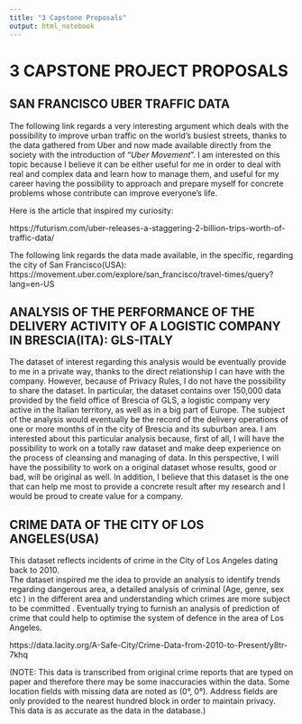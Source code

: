 ```yaml
---
title: "3 Capstone Proposals"
output: html_notebook
---
```



# 3 CAPSTONE PROJECT PROPOSALS


## SAN FRANCISCO UBER TRAFFIC DATA

The following link regards a very interesting argument which deals with the possibility to improve urban traffic on the world’s busiest streets, thanks to the data gathered from Uber and now made available directly from the society with the introduction of "*Uber Movement*".
I am interested on this topic because I believe it can be either useful for me in order to deal with real and complex data and learn how to manage them, and useful for my career having the possibility to approach and prepare myself for concrete problems whose contribute can improve everyone's life.  

Here is the article that inspired my curiosity:

https://futurism.com/uber-releases-a-staggering-2-billion-trips-worth-of-traffic-data/

The following link regards the data made available, in the specific, regarding the city of San Francisco(USA):
 https://movement.uber.com/explore/san_francisco/travel-times/query?lang=en-US 


## ANALYSIS OF THE PERFORMANCE OF THE DELIVERY ACTIVITY OF A LOGISTIC COMPANY IN BRESCIA(ITA): GLS-ITALY 

The dataset of interest regarding this analysis would be eventually provide to me in a private way, thanks to the direct relationship I can have with the company.
However, because of Privacy Rules, I do not have the possibility to share the dataset.
In particular, the dataset contains over 150,000 data provided by the field office of Brescia of GLS, a logistic company very active in the Italian territory, as well as in a big part of Europe. The subject of the analysis would eventually be the record of the delivery operations of one or more months of in the city of Brescia and its suburban area.
I am interested about this particular analysis because, first of all, I will have the possibility to work on a totally raw dataset and make deep experience on the process of cleansing and managing of data. In this perspective, I will have the possibility to work on a original dataset whose results, good or bad, will be original as well. In addition, I believe that this dataset is the one that can help me most to provide a concrete result after my research and I would be proud to create value for a company.


## CRIME DATA OF THE CITY OF LOS ANGELES(USA)

This dataset reflects incidents of crime in the City of Los Angeles dating back to 2010.  
The dataset inspired me the idea to provide an analysis to identify trends regarding dangerous area, a detailed analysis of criminal (Age, genre, sex etc ) in the different area and understanding which crimes are more subject to be committed . Eventually trying to furnish an analysis of prediction of crime that could help to optimise the system of defence in the area of Los Angeles.

 https://data.lacity.org/A-Safe-City/Crime-Data-from-2010-to-Present/y8tr-7khq

(NOTE: This data is transcribed from original crime reports that are typed on paper and therefore there may be some inaccuracies within the data. Some location fields with missing data are noted as (0°, 0°). Address fields are only provided to the nearest hundred block in order to maintain privacy. This data is as accurate as the data in the database.)